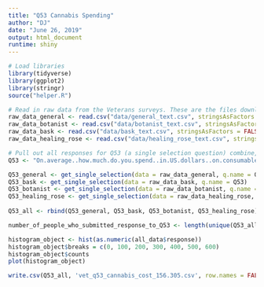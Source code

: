 ```yaml
---
title: "Q53 Cannabis Spending"
author: "DJ"
date: "June 26, 2019"
output: html_document
runtime: shiny
---
```


```r
# Load libraries
library(tidyverse)
library(ggplot2)
library(stringr)
source("helper.R")
```

```r
# Read in raw data from the Veterans surveys. These are the files downloaded from survey monkey saved as a .csv
raw_data_general <- read.csv("data/general_text.csv", stringsAsFactors = FALSE)
raw_data_botanist <- read.csv("data/botanist_text.csv", stringsAsFactors = FALSE)
raw_data_bask <- read.csv("data/bask_text.csv", stringsAsFactors = FALSE)
raw_data_healing_rose <- read.csv("data/healing_rose_text.csv", stringsAsFactors = FALSE)
```

```r
# Pull out all responses for Q53 (a single selection question) combine, then determine 'question n'
Q53 <- "On.average..how.much.do.you.spend..in.US.dollars..on.consumable.cannabis.products.per.week."

Q53_general <- get_single_selection(data = raw_data_general, q.name = Q53)
Q53_bask <- get_single_selection(data = raw_data_bask, q.name = Q53)
Q53_botanist <- get_single_selection(data = raw_data_botanist, q.name = Q53)
Q53_healing_rose <- get_single_selection(data = raw_data_healing_rose, q.name = Q53)
  
Q53_all <- rbind(Q53_general, Q53_bask, Q53_botanist, Q53_healing_rose)

number_of_people_who_submitted_response_to_Q53 <- length(unique(Q53_all$id))
```

```r
histogram_object <- hist(as.numeric(all_data$response))
histogram_object$breaks = c(0, 100, 200, 300, 400, 500, 600)
histogram_object$counts
plot(histogram_object)
```

```r
write.csv(Q53_all, 'vet_q53_cannabis_cost_156.305.csv', row.names = FALSE)
```